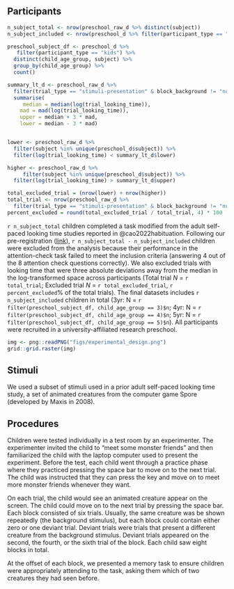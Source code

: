 ## Participants 

```r
n_subject_total <- nrow(preschool_raw_d %>% distinct(subject))
n_subject_included <- nrow(preschool_d %>% filter(participant_type == "kids") %>% distinct(subject))

preschool_subject_df <- preschool_d %>% 
   filter(participant_type == "kids") %>% 
  distinct(child_age_group, subject) %>% 
  group_by(child_age_group) %>% 
  count()
```


```r
summary_lt_d <- preschool_raw_d %>% 
  filter(trial_type == "stimuli-presentation" & block_background != "null") %>% 
  summarise(
     median = median(log(trial_looking_time)),
    mad = mad(log(trial_looking_time)), 
    upper = median + 3 * mad, 
    lower = median - 3 * mad) 


lower <- preschool_raw_d %>% 
  filter(subject %in% unique(preschool_d$subject)) %>% 
  filter(log(trial_looking_time) < summary_lt_d$lower)

higher <- preschool_raw_d %>% 
     filter(subject %in% unique(preschool_d$subject)) %>% 
  filter(log(trial_looking_time) > summary_lt_d$upper)

total_excluded_trial = (nrow(lower) + nrow(higher))
total_trial <- nrow(preschool_raw_d %>% 
  filter(trial_type == "stimuli-presentation" & block_background != "null"))
percent_excluded = round(total_excluded_trial / total_trial, 4) * 100

```


`r n_subject_total` children completed a task modified from the adult self-paced looking time studies reported in @cao2022habituation. Following our pre-registration ([link](https://aspredicted.org/blind.php?x=5WQ_YQH)), `r n_subject_total - n_subject_included` children were excluded from the analysis because their performance in the attention-check task failed to meet the inclusion criteria (answering 4 out of the 8 attention check questions correctly). We also excluded trials with looking time that were three absolute deviations away from the median in the log-transformed space across participants (Total trial *N* = `r total_trial`; Excluded trial *N* = `r total_excluded_trial`, `r percent_excluded`% of the total trials). The final datasets includes `r n_subject_included` children in total (3yr: N = `r filter(preschool_subject_df, child_age_group == 3)$n`; 4yr: N = `r filter(preschool_subject_df, child_age_group == 4)$n`; 5yr: N = `r filter(preschool_subject_df, child_age_group == 5)$n`). All participants were recruited in a university-affiliated research preschool. 

```r
img <- png::readPNG("figs/experimental_design.png")
grid::grid.raster(img)
```

## Stimuli 

We used a subset of stimuli used in a prior adult self-paced looking time study, a set of animated creatures from the computer game Spore (developed by Maxis in 2008). 

## Procedures 

Children were tested individually in a test room by an experimenter. The experimenter invited the child to “meet some monster friends” and then familiarized the child with the laptop computer used to present the experiment. Before the test, each child went through a practice phase where they practiced pressing the space bar to move on to the next trial. The child was instructed that they can press the key and move on to meet more monster friends whenever they want. 

On each trial, the child would see an animated creature appear on the screen. The child could move on to the next trial by pressing the space bar. Each block consisted of six trials. Usually, the same creature was be shown repeatedly (the background stimulus), but each block could contain either zero or one deviant trial. Deviant trials were trials that present a different creature from the background stimulus. Deviant trials appeared on the second, the fourth, or the sixth trial of the block. Each child saw eight blocks in total.

At the offset of each block, we presented a memory task to ensure children were appropriately attending to the task, asking them which of two creatures they had seen before.

